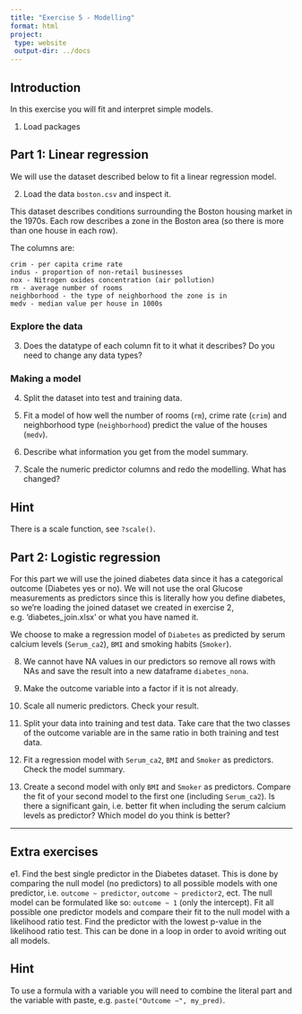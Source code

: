```yaml
---
title: "Exercise 5 - Modelling"
format: html
project:
 type: website
 output-dir: ../docs
---
```


## Introduction

In this exercise you will fit and interpret simple models.

1. Load packages

## Part 1: Linear regression

We will use the dataset described below to fit a linear regression model. 

2. Load the data `boston.csv` and inspect it.

This dataset describes conditions surrounding the Boston housing market in the 1970s. Each row describes a zone in the Boston area (so there is more than one house in each row).

The columns are:

    crim - per capita crime rate
    indus - proportion of non-retail businesses
    nox - Nitrogen oxides concentration (air pollution)
    rm - average number of rooms
    neighborhood - the type of neighborhood the zone is in
    medv - median value per house in 1000s


### Explore the data

3. Does the datatype of each column fit to it what it describes? Do you need to change any data types?


### Making a model

4. Split the dataset into test and training data.

5. Fit a model of how well the number of rooms (`rm`), crime rate (`crim`) and neighborhood type (`neighborhood`) predict the value of the houses (`medv`).

6. Describe what information you get from the model summary. 

7. Scale the numeric predictor columns and redo the modelling. What has changed?

::: {.callout-tip collapse="true"}
## Hint
There is a scale function, see `?scale()`.
:::

## Part 2: Logistic regression 

For this part we will use the joined diabetes data since it has a categorical outcome (Diabetes yes or no). We will not use the oral Glucose measurements as predictors since this is literally how you define diabetes, so we're loading the joined dataset we created in exercise 2, e.g. 'diabetes_join.xlsx' or what you have named it. 


We choose to make a regression model of `Diabetes` as predicted by serum calcium levels (`Serum_ca2`), `BMI` and smoking habits (`Smoker`).

8. We cannot have NA values in our predictors so remove all rows with NAs and save the result into a new dataframe `diabetes_nona`.


9. Make the outcome variable into a factor if it is not already.


10. Scale all numeric predictors. Check your result.


11. Split your data into training and test data. Take care that the two classes of the outcome variable are in the same ratio in both training and test data. 


12. Fit a regression model with `Serum_ca2`, `BMI` and `Smoker` as predictors. Check the model summary.


13. Create a second model with only `BMI` and `Smoker` as predictors. Compare the fit of your second model to the first one (including `Serum_ca2`). Is there a significant gain, i.e. better fit when including the serum calcium levels as predictor? Which model do you think is better?

--------------------

## Extra exercises



e1. Find the best single predictor in the Diabetes dataset. This is done by comparing the null model (no predictors) to all possible models with one predictor, i.e. `outcome ~ predictor`, `outcome ~ predictor2`, ect. The null model can be formulated like so: `outcome ~ 1` (only the intercept). Fit all possible one predictor models and compare their fit to the null model with a likelihood ratio test. Find the predictor with the lowest p-value in the likelihood ratio test. This can be done in a loop in order to avoid writing out all models. 

::: {.callout-tip collapse="true"}
## Hint
To use a formula with a variable you will need to combine the literal part and the variable with paste, e.g. `paste("Outcome ~", my_pred)`.
:::


